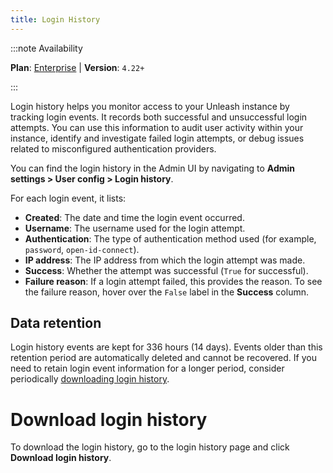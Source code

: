 ```yaml
---
title: Login History
---
```


:::note Availability

**Plan**: [Enterprise](https://www.getunleash.io/pricing) | **Version**: `4.22+`

:::

Login history helps you monitor access to your Unleash instance by tracking login events. It records both successful and unsuccessful login attempts. You can use this information to audit user activity within your instance, identify and investigate failed login attempts, or debug issues related to misconfigured authentication providers.

You can find the login history in the Admin UI by navigating to **Admin settings > User config > Login history**.

For each login event, it lists:

 - **Created**: The date and time the login event occurred.
 - **Username**: The username used for the login attempt.
 - **Authentication**: The type of authentication method used (for example, `password`, `open-id-connect`).
 - **IP address**: The IP address from which the login attempt was made.
 - **Success**: Whether the attempt was successful (`True` for successful).
 - **Failure reason**: If a login attempt failed, this provides the reason. To see the failure reason, hover over the `False` label in the **Success** column.

## Data retention

Login history events are kept for 336 hours (14 days). Events older than this retention period are automatically deleted and cannot be recovered. If you need to retain login event information for a longer period, consider periodically [downloading login history](#download-login-history).

# Download login history

To download the login history, go to the login history page and click **Download login history**.

